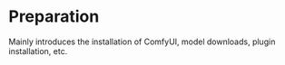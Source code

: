 
# Preparation

Mainly introduces the installation of ComfyUI, model downloads, plugin installation, etc. 

<Cards>
  <Card
    title="Installing ComfyUI"
    href="../preparation-for-study/install"
  />
  <Card 
    title="Download & Import Model" 
    href="../preparation-for-study/model" 
  />
  <Card
    title="Installing Plugins(Optional)"
    href="../preparation-for-study/optional/custom-nodes"
  />
    <Card
    title="Cloud Installation (Optional)"
    href="../preparation-for-study/optional/install-cloud"
  />
</Cards>